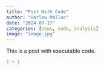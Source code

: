 ```yaml
---
title: "Post With Code"
author: "Harlow Malloc"
date: "2024-07-17"
categories: [news, code, analysis]
image: "image.jpg"
---
```


This is a post with executable code.

```r
1 + 1
```
